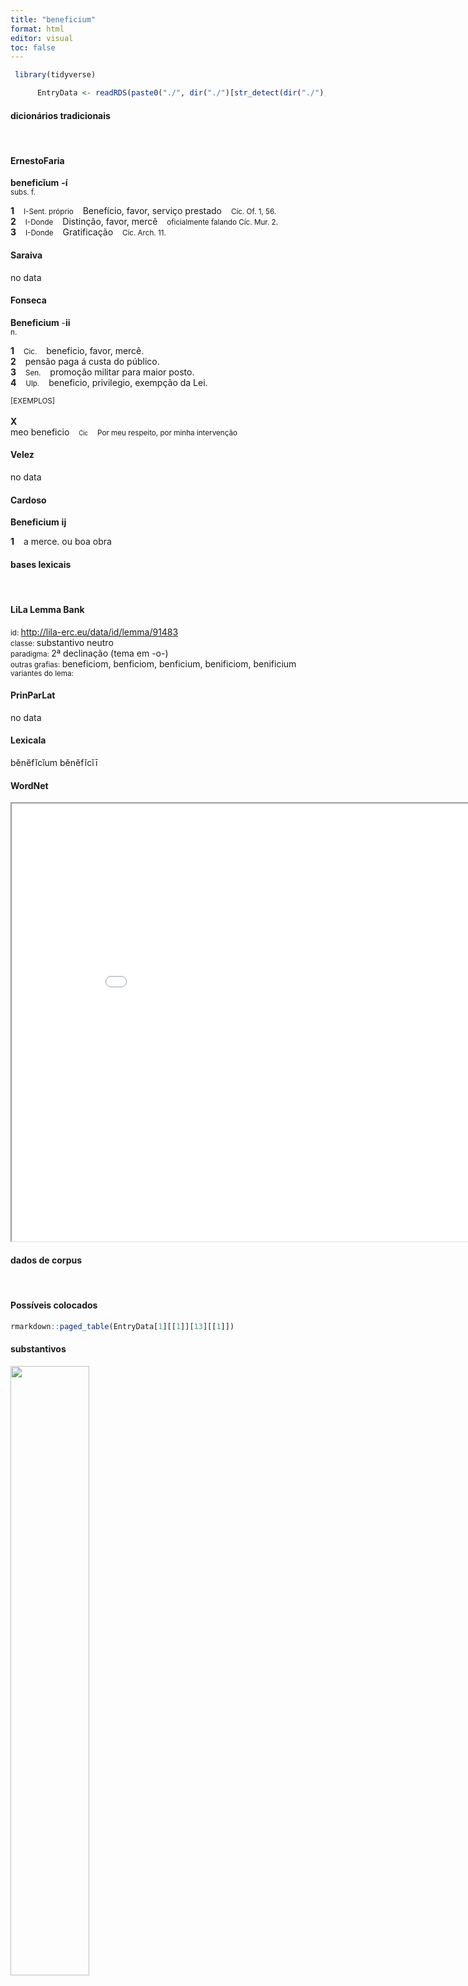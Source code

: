 ```yaml
---
title: "beneficium"
format: html
editor: visual
toc: false
---
```



```r
 library(tidyverse) 

      EntryData <- readRDS(paste0("./", dir("./")[str_detect(dir("./"), "_xx98-101-110-101-102-105-99-105-117-109xx_.rds")]))

```


#### dicionários tradicionais

&emsp;




::: panel-tabset

#### ErnestoFaria

<b>beneficĭum</b> <b>-í</b> <br> <small>subs. f.</small> <br> <small></small>   <p> <b>1</b> &ensp; <small>I-Sent. próprio</small> &ensp; Benefício, favor, serviço prestado &ensp; <small>Cíc. Of. 1, 56.</small> <br> <b>2</b> &ensp; <small>I-Donde</small> &ensp; Distinção, favor, mercê &ensp; <small>oficialmente falando Cíc. Mur. 2.</small> <br> <b>3</b> &ensp; <small>I-Donde</small> &ensp; Gratificação &ensp; <small>Cíc. Arch. 11.</small> </p>




#### Saraiva

no data




#### Fonseca

<b>Beneficium</b> -<b>ii</b> <br> <small>n.</small>   <p> <b>1</b> &ensp; <small>Cic.</small> &ensp; beneficio, favor, mercê. <br> <b>2</b> &ensp; pensão paga á custa do público. <br> <b>3</b> &ensp; <small>Sen.</small> &ensp; promoção militar para maior posto. <br> <b>4</b> &ensp; <small>Ulp.</small> &ensp; beneficio, privilegio, exempção da Lei. </p>   <p><small>[EXEMPLOS]</small><br> <br><b>X</b><br>meo beneficio &ensp; <small><small>Cic</small></small> &ensp; <small>Por meu respeito, por minha intervenção</small> </p>




#### Velez

no data




#### Cardoso

<b>Beneficium</b> <b>ij</b>   <p> <b>1</b> &ensp; a merce. ou boa obra </p>


:::



#### bases lexicais

&emsp;






::: panel-tabset

#### LiLa Lemma Bank

<small> id: </small> <a href=' http://lila-erc.eu/data/id/lemma/91483 ' target="_blank"> http://lila-erc.eu/data/id/lemma/91483 </a> <br>
<small> classe: </small> substantivo neutro   <br>
<small> paradigma: </small> 2ª declinação (tema em -o-) <br>
<small> outras grafias: </small> beneficiom, benficiom, benficium, benificiom, benificium <br>
<small> variantes do lema: </small>  <br>





#### PrinParLat

no data




#### Lexicala

bĕnĕfĭcĭum 
 bĕnĕfĭcĭī




#### WordNet

<iframe width='900' height='700' src='Media/Tree__xx98-101-110-101-102-105-99-105-117-109xx__sem_type_lexemes_pt.html'>

</iframe>


:::



#### dados de corpus

&emsp;




::: panel-tabset

#### Possíveis colocados

```r

rmarkdown::paged_table(EntryData[1][[1]][13][[1]])

```


#### substantivos

![](./Media/wordcloud__xx98-101-110-101-102-105-99-105-117-109xx__BY_collocate_scoreSUBST.webp){width=50% fig-alt='This chart plots collocate by scoreSUBST, for the headword beneficium here are all the values plotted: collocate: immortalis; scoreSUBST: 0. collocate: uester; scoreSUBST: 0. collocate: populus; scoreSUBST: 2. collocate: Caesar; scoreSUBST: 0. collocate: tuus; scoreSUBST: 0. collocate: deus; scoreSUBST: 2. collocate: romanus; scoreSUBST: 0. collocate: suus; scoreSUBST: 0. collocate: meus; scoreSUBST: 0. collocate: is; scoreSUBST: 0'}




#### adjetivos

![](./Media/wordcloud__xx98-101-110-101-102-105-99-105-117-109xx__BY_collocate_scoreADJ.webp){width=50% fig-alt='This chart plots collocate by scoreADJ, for the headword beneficium here are all the values plotted: collocate: immortalis; scoreADJ: 2. collocate: uester; scoreADJ: 0. collocate: populus; scoreADJ: 0. collocate: Caesar; scoreADJ: 0. collocate: tuus; scoreADJ: 0. collocate: deus; scoreADJ: 0. collocate: romanus; scoreADJ: 2. collocate: suus; scoreADJ: 0. collocate: meus; scoreADJ: 0. collocate: is; scoreADJ: 0'}




#### verbos

![](./Media/wordcloud__xx98-101-110-101-102-105-99-105-117-109xx__BY_collocate_scoreVERBO.webp){width=50% fig-alt='This chart plots collocate by scoreVERBO, for the headword beneficium here are all the values plotted: collocate: immortalis; scoreVERBO: 0. collocate: uester; scoreVERBO: 0. collocate: populus; scoreVERBO: 0. collocate: Caesar; scoreVERBO: 0. collocate: tuus; scoreVERBO: 0. collocate: deus; scoreVERBO: 0. collocate: romanus; scoreVERBO: 0. collocate: suus; scoreVERBO: 0. collocate: meus; scoreVERBO: 0. collocate: is; scoreVERBO: 0'}




#### advérbios

![](./Media/wordcloud__xx98-101-110-101-102-105-99-105-117-109xx__BY_collocate_scoreADV.webp){width=50% fig-alt='This chart plots collocate by scoreADV, for the headword beneficium here are all the values plotted: collocate: immortalis; scoreADV: 0. collocate: uester; scoreADV: 0. collocate: populus; scoreADV: 0. collocate: Caesar; scoreADV: 0. collocate: tuus; scoreADV: 0. collocate: deus; scoreADV: 0. collocate: romanus; scoreADV: 0. collocate: suus; scoreADV: 0. collocate: meus; scoreADV: 0. collocate: is; scoreADV: 0'}




#### preposições e conjunções

![](./Media/wordcloud__xx98-101-110-101-102-105-99-105-117-109xx__BY_collocate_scoreFUNC.webp){width=50% fig-alt='This chart plots collocate by scoreFUNC, for the headword beneficium here are all the values plotted: collocate: immortalis; scoreFUNC: 0. collocate: uester; scoreFUNC: 0. collocate: populus; scoreFUNC: 0. collocate: Caesar; scoreFUNC: 0. collocate: tuus; scoreFUNC: 0. collocate: deus; scoreFUNC: 0. collocate: romanus; scoreFUNC: 0. collocate: suus; scoreFUNC: 0. collocate: meus; scoreFUNC: 0. collocate: is; scoreFUNC: 0'}


:::



::: panel-tabset

#### ExemplosTraduzidos

<p> cooptatio enim collegiorum ad populi <b>beneficium</b> transferebatur <br> <small> Cic.Amici.96 <br> Pois a escolha dos colégios era transferida ao privilégio do povo. <small> [JDD] </small> </small> </p>
; <p> suo inquis et patientiae suae <b>beneficio</b> non fortunae <br> <small> Sen.Ep.119.5 <br> “É por seu próprio mérito”, dizes, “e de sua paciência, não de sua fortuna.” <small> [JDD] </small> </small> </p>
; <p> Caesarem deorum <b>beneficio</b> rei publicae procreatum dubitem ne appellare imperatorem <br> <small> Cic.Phil.14.25.4 <br> Eu duvidaria em chamar de general vitorioso, nascido para a república pelo favor dos deuses? <small> [JDD] </small> </small> </p>
; <p> petivi etiam pro meis in civitatem <b>beneficiis</b> ut negotium conficerent <br> <small> Cic.Att.5.21.11 <br> pedi até mesmo pelos meus benefícios na cidade que concluíssem o negócio. <small> [JDD] </small> </small> </p>
; <p> nemo ab eo ciuis uiolatus multi eius <b>beneficio</b> et misericordia liberati <br> <small> Cic.Phil.13.8.12 <br> Nenhum cidadão foi prejudicado por ele, muitos foram libertados por seu benefício e misericórdia. <small> [JDD] </small> </small> </p>
; <p> est ille quidem consul sed alterum nomen <b>benefici</b> populi Romani est alterum uirtutis atque uictoriae <br> <small> Cic.Phil.14.25.2 <br> Ele é certamente cônsul, mas um é o título do favor do povo romano, outro, é o do valor e da vitória. <small> [JDD] </small> </small> </p>
; <p> haec ego non dicerem Tubero si aut uos constantiae uestrae aut Caesarem <b>benefici</b> sui paeniteret <br> <small> Cic.Lig.29 <br> Eu não diria essas coisas, Tuberão, se vós vos arrependeis de vossa constância ou César de sua generosidade. <small> [JDD] </small> </small> </p>
; <p> sed huius <b>benefici</b> gratiam iudices Fortuna populi Romani et uestra felicitas et di immortales sibi deberi putant <br> <small> Cic.Mil.83 <br> Mas, juízes, a Fortuna do povo romano e a vossa felicidade e os deuses imortais consideram que o agradecimento desse benefício lhes é devido. <small> [JDD] </small> </small> </p>
; <p> ac si restituor etiam minus videbimur deliquisse abs teque certe quoniam nullo nostro tuo ipsius <b>beneficio</b> diligemur <br> <small> Cic.Att.3.15.4 <br> Mas se sou reabilitado, vou parecer ter delinquido ainda menos e serei certamente estimado por ti, uma vez que não é por minha generosidade, mas pela tua própria. <small> [JDD, de outra edição] </small> </small> </p>





#### Frequência por autor

![](./Media/barchart__xx98-101-110-101-102-105-99-105-117-109xx__lemma_BY_author_Frequencies.webp){width=50% fig-alt='This charts plots the frequency of lemma by author_Frequencies. The Phaedrus subcorpus registers the highest normalized frequency, with the value of 4.55 and an absolute frequency of 3. The Cicero subcorpus follows, with a normalized frequency of 4.11 and an absolute frequency of 66. the subcorpus with the least normalized frequency is Horatius with the normalized value of 0 and an absolute freqeuncy of 0. here are all the values: subcorpus: Caesar ; normalized frequency: 8 ; absolute frequency: 3.0213762368759. subcorpus: Cicero ; normalized frequency: 66 ; absolute frequency: 4.11153472377962. subcorpus: Horatius ; normalized frequency: 0 ; absolute frequency: 0. subcorpus: Ovidius ; normalized frequency: 0 ; absolute frequency: 0. subcorpus: Phaedrus ; normalized frequency: 3 ; absolute frequency: 4.5544253833308. subcorpus: Sallustius ; normalized frequency: 4 ; absolute frequency: 3.71023096187738. subcorpus: Seneca ; normalized frequency: 11 ; absolute frequency: 2.05296653664545. subcorpus: Suetonius ; normalized frequency: 0 ; absolute frequency: 0. subcorpus: Tacitus ; normalized frequency: 1 ; absolute frequency: 3.43288705801579. subcorpus: Vergilius ; normalized frequency: 0 ; absolute frequency: 0. subcorpus: Hieronymus ; normalized frequency: 0 ; absolute frequency: 0'}




#### Frequência por gênero

![](./Media/barchart__xx98-101-110-101-102-105-99-105-117-109xx__lemma_BY_genre_Frequencies.webp){width=50% fig-alt='This charts plots the frequency of lemma by genre_Frequencies. The Prosa.oratória subcorpus registers the highest normalized frequency, with the value of 5.28 and an absolute frequency of 55. The Prosa.histórica subcorpus follows, with a normalized frequency of 3.16 and an absolute frequency of 13. the subcorpus with the least normalized frequency is Poesia.lírica with the normalized value of 0 and an absolute freqeuncy of 0. here are all the values: subcorpus: Prosa.histórica ; normalized frequency: 13 ; absolute frequency: 3.16463399790647. subcorpus: Prosa.filosófica ; normalized frequency: 14 ; absolute frequency: 2.30638704469449. subcorpus: Prosa.oratória ; normalized frequency: 55 ; absolute frequency: 5.28069282689889. subcorpus: Prosa.epistolográfica ; normalized frequency: 8 ; absolute frequency: 2.11982299477994. subcorpus: Poesia.lírica ; normalized frequency: 0 ; absolute frequency: 0. subcorpus: Poesia.didática ; normalized frequency: 3 ; absolute frequency: 2.54474510136568. subcorpus: Poesia.trágica ; normalized frequency: 0 ; absolute frequency: 0. subcorpus: Poesia.épica ; normalized frequency: 0 ; absolute frequency: 0. subcorpus: Prosa.ficcional ; normalized frequency: 0 ; absolute frequency: 0'}




#### Frequência por século

![](./Media/barchart__xx98-101-110-101-102-105-99-105-117-109xx__lemma_BY_period_Frequencies.webp){width=50% fig-alt='This charts plots the frequency of lemma by period_Frequencies. The I.a.C. subcorpus registers the highest normalized frequency, with the value of 3.63 and an absolute frequency of 78. The I.d.C. subcorpus follows, with a normalized frequency of 2.14 and an absolute frequency of 14. the subcorpus with the least normalized frequency is IV.d.C. with the normalized value of 0 and an absolute freqeuncy of 0. here are all the values: subcorpus: I.a.C. ; normalized frequency: 78 ; absolute frequency: 3.63043984175006. subcorpus: I.d.C. ; normalized frequency: 14 ; absolute frequency: 2.14165519351384. subcorpus: II.d.C. ; normalized frequency: 1 ; absolute frequency: 2.61780104712042. subcorpus: IV.d.C. ; normalized frequency: 0 ; absolute frequency: 0'}


:::

